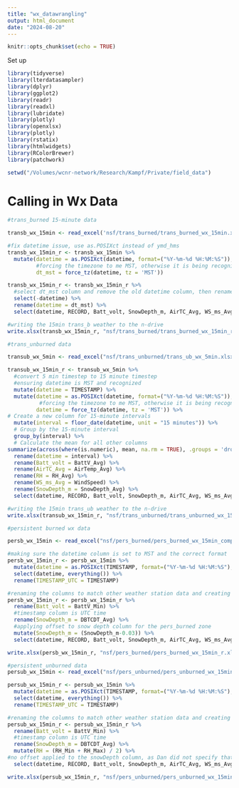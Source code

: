 ```yaml
---
title: "wx_datawrangling"
output: html_document
date: "2024-08-20"
---
```


```r
knitr::opts_chunk$set(echo = TRUE)
```

Set up

```r
library(tidyverse)
library(lterdatasampler)
library(dplyr)
library(ggplot2)
library(readr)
library(readxl)
library(lubridate)
library(plotly)
library(openxlsx)
library(plotly)
library(rstatix)
library(htmlwidgets)
library(RColorBrewer)
library(patchwork)

setwd("/Volumes/wcnr-network/Research/Kampf/Private/field_data")
```

# Calling in Wx Data 

```r
#trans_burned 15-minute data

transb_wx_15min <- read_excel('nsf/trans_burned/trans_burned_wx_15min.xlsx')

#fix datetime issue, use as.POSIXct instead of ymd_hms
transb_wx_15min_r <- transb_wx_15min %>%
  mutate(datetime = as.POSIXct(datetime, format=("%Y-%m-%d %H:%M:%S")),
         #forcing the timezone to me MST, otherwise it is being recognized as UTC
         dt_mst = force_tz(datetime, tz = 'MST')) 

transb_wx_15min_r <- transb_wx_15min_r %>%
  #select dt_mst column and remove the old datetime column, then rename dt_mst
  select(-datetime) %>%
  rename(datetime = dt_mst) %>%
  select(datetime, RECORD, Batt_volt, SnowDepth_m, AirTC_Avg, WS_ms_Avg, WindDir, RH, SWin_Avg, SWout_Avg, SWalbedo_Avg, LWin_Avg, LWout_Avg, SWnet_Avg, LWnet_Avg, NR_Avg, everything())

#writing the 15min trans_b weather to the n-drive
write.xlsx(transb_wx_15min_r, "nsf/trans_burned/trans_burned_wx_15min_r.xlsx")
```

```r
#trans_unburned data

transub_wx_5min <- read_excel("nsf/trans_unburned/trans_ub_wx_5min.xlsx")

transub_wx_15min_r <- transub_wx_5min %>%
  #convert 5 min timestep to 15 minute timestep
  #ensuring datetime is MST and recognized
  mutate(datetime = TIMESTAMP) %>%
  mutate(datetime = as.POSIXct(datetime, format=("%Y-%m-%d %H:%M:%S")),
          #forcing the timezone to me MST, otherwise it is being recognized as UTC
         datetime = force_tz(datetime, tz = 'MST')) %>%
# Create a new column for 15-minute intervals
  mutate(interval = floor_date(datetime, unit = "15 minutes")) %>%
  # Group by the 15-minute interval
  group_by(interval) %>%
  # Calculate the mean for all other columns
summarize(across(where(is.numeric), mean, na.rm = TRUE), .groups = 'drop') %>%  # Rename 'interval' to 'datetime' and remove the original 'datetime' column
  rename(datetime = interval) %>%
  rename(Batt_volt = BattV_Avg) %>%
  rename(AirTC_Avg = AirTemp_Avg) %>%
  rename(RH = RH_Avg) %>%
  rename(WS_ms_Avg = WindSpeed) %>%
  rename(SnowDepth_m = SnowDepth_Avg) %>%
  select(datetime, RECORD, Batt_volt, SnowDepth_m, AirTC_Avg, WS_ms_Avg, WindDir, RH, SWin_Avg, SWout_Avg, SWalbedo_Avg, LWin_Avg, LWout_Avg, SWnet_Avg, LWnet_Avg, NR_Avg, everything())

#writing the 15min trans_ub weather to the n-drive
write.xlsx(transub_wx_15min_r, "nsf/trans_unburned/trans_unburned_wx_15min_r.xlsx")
```

```r
#persistent burned wx data

persb_wx_15min <- read_excel("nsf/pers_burned/pers_burned_wx_15min_composite.xlsx")

#making sure the datetime column is set to MST and the correct format
persb_wx_15min_r <- persb_wx_15min %>%
  mutate(datetime = as.POSIXct(TIMESTAMP, format=("%Y-%m-%d %H:%M:%S"), tz="MST")) %>%
  select(datetime, everything()) %>%
  rename(TIMESTAMP_UTC = TIMESTAMP)

#renaming the columns to match other weather station data and creating a correct snow depth column
persb_wx_15min_r <- persb_wx_15min_r %>%
  rename(Batt_volt = BattV_Min) %>%
  #timestamp column is UTC time
  rename(SnowDepth_m = DBTCDT_Avg) %>%
  #applying offset to snow depth column for the pers_burned zone
  mutate(SnowDepth_m = (SnowDepth_m-0.03)) %>%
  select(datetime, RECORD, Batt_volt, SnowDepth_m, AirTC_Avg, WS_ms_Avg, WindDir, RH, SWin_Avg, SWout_Avg, SWalbedo_Avg, LWin_Avg, LWout_Avg, SWnet_Avg, LWnet_Avg, NR_Avg, everything())

write.xlsx(persb_wx_15min_r, "nsf/pers_burned/pers_burned_wx_15min_r.xlsx")
```

```r
#persistent_unburned data
persub_wx_15min <- read_excel("nsf/pers_unburned/pers_unburned_wx_15min_composite.xlsx")

persub_wx_15min_r <- persub_wx_15min %>%
  mutate(datetime = as.POSIXct(TIMESTAMP, format=("%Y-%m-%d %H:%M:%S"), tz="MST")) %>%
  select(datetime, everything()) %>%
  rename(TIMESTAMP_UTC = TIMESTAMP)

#renaming the columns to match other weather station data and creating a correct snow depth column
persub_wx_15min_r <- persub_wx_15min_r %>%
  rename(Batt_volt = BattV_Min) %>%
  #timestamp column is UTC time
  rename(SnowDepth_m = DBTCDT_Avg) %>%
  mutate(RH = (RH_Min + RH_Max) / 2) %>%
#no offset applied to the snowDepth column, as Dan did not specify that the unburned zone needed it
  select(datetime, RECORD, Batt_volt, SnowDepth_m, AirTC_Avg, WS_ms_Avg, WindDir, RH, SWin_Avg, SWout_Avg, SWalbedo_Avg, LWin_Avg, LWout_Avg, SWnet_Avg, LWnet_Avg, NR_Avg, everything())

write.xlsx(persub_wx_15min_r, "nsf/pers_unburned/pers_unburned_wx_15min_r.xlsx")
```
